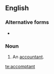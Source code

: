 ==English==

===Alternative forms===
* {{l|en|accomptaunt}} {{qualifier|obsolete}}

===Noun===
{{en-noun}}

# {{lb|en|obsolete}} An [[accountant]].

[[te:accomptant]]